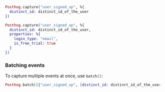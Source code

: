 
<Intro />

```elixir
Posthog.capture("user_signed_up", %{
  distinct_id: distinct_id_of_the_user
})
```

<NamingTip />

<SettingProperties />

```elixir
Posthog.capture("user_signed_up", %{
  distinct_id: distinct_id_of_the_user,
  properties: %{
    login_type: "email",
    is_free_trial: true
  }
})
```

### Batching events

To capture multiple events at once, use `batch()`:

```elixir
Posthog.batch([{"user_signed_up", [distinct_id: distinct_id_of_the_user], nil}])
```
